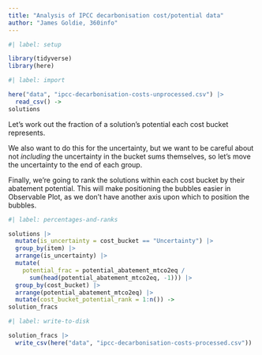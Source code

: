 ```yaml
---
title: "Analysis of IPCC decarbonisation cost/potential data"
author: "James Goldie, 360info"
---
```


```r
#| label: setup

library(tidyverse)
library(here)
```

```r
#| label: import

here("data", "ipcc-decarbonisation-costs-unprocessed.csv") |>
  read_csv() ->
solutions
```

Let's work out the fraction of a solution's potential each cost bucket represents.

We also want to do this for the uncertainty, but we want to be careful about not _including_ the uncertainty in the bucket sums themselves, so let's move the uncertainty to the end of each group.

Finally, we're going to rank the solutions within each cost bucket by their abatement potential. This will make positioning the bubbles easier in Observable Plot, as we don't have another axis upon which to position the bubbles.

```r
#| label: percentages-and-ranks

solutions |>
  mutate(is_uncertainty = cost_bucket == "Uncertainty") |>
  group_by(item) |>
  arrange(is_uncertainty) |>
  mutate(
    potential_frac = potential_abatement_mtco2eq /
      sum(head(potential_abatement_mtco2eq, -1))) |>
  group_by(cost_bucket) |>
  arrange(potential_abatement_mtco2eq) |>
  mutate(cost_bucket_potential_rank = 1:n()) ->
solution_fracs
```

```r
#| label: write-to-disk

solution_fracs |>
  write_csv(here("data", "ipcc-decarbonisation-costs-processed.csv"))
```
